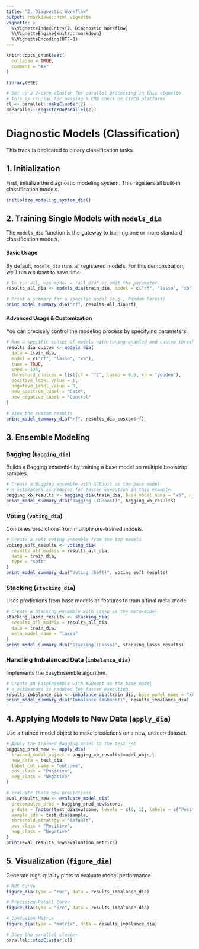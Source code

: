 ```yaml
---
title: "2. Diagnostic Workflow"
output: rmarkdown::html_vignette
vignette: >
  %\VignetteIndexEntry{2. Diagnostic Workflow}
  %\VignetteEngine{knitr::rmarkdown}
  %\VignetteEncoding{UTF-8}
---
```


```r
knitr::opts_chunk$set(
  collapse = TRUE,
  comment = "#>"
)
```

```r
library(E2E)
```

```r
# Set up a 2-core cluster for parallel processing in this vignette
# This is crucial for passing R CMD check on CI/CD platforms
cl <- parallel::makeCluster(2)
doParallel::registerDoParallel(cl)
```

# Diagnostic Models (Classification)

This track is dedicated to binary classification tasks.

## 1. Initialization

First, initialize the diagnostic modeling system. This registers all built-in classification models.

```r
initialize_modeling_system_dia()
```

## 2. Training Single Models with `models_dia`

The `models_dia` function is the gateway to training one or more standard classification models.

#### Basic Usage

By default, `models_dia` runs all registered models. For this demonstration, we'll run a subset to save time.

```r
# To run all, use model = "all_dia" or omit the parameter.
results_all_dia <- models_dia(train_dia, model = c("rf", "lasso", "xb"))

# Print a summary for a specific model (e.g., Random Forest)
print_model_summary_dia("rf", results_all_dia$rf)
```

#### Advanced Usage & Customization

You can precisely control the modeling process by specifying parameters.

```r
# Run a specific subset of models with tuning enabled and custom thresholds
results_dia_custom <- models_dia(
  data = train_dia,
  model = c("rf", "lasso", "xb"),
  tune = TRUE,
  seed = 123,
  threshold_choices = list(rf = "f1", lasso = 0.6, xb = "youden"),
  positive_label_value = 1,
  negative_label_value = 0,
  new_positive_label = "Case",
  new_negative_label = "Control"
)

# View the custom results
print_model_summary_dia("rf", results_dia_custom$rf)
```

## 3. Ensemble Modeling

### Bagging (`bagging_dia`)

Builds a Bagging ensemble by training a base model on multiple bootstrap samples.

```r
# Create a Bagging ensemble with XGBoost as the base model
# n_estimators is reduced for faster execution in this example.
bagging_xb_results <- bagging_dia(train_dia, base_model_name = "xb", n_estimators = 5)
print_model_summary_dia("Bagging (XGBoost)", bagging_xb_results)
```

### Voting (`voting_dia`)

Combines predictions from multiple pre-trained models.

```r
# Create a soft voting ensemble from the top models
voting_soft_results <- voting_dia(
  results_all_models = results_all_dia,
  data = train_dia,
  type = "soft"
)
print_model_summary_dia("Voting (Soft)", voting_soft_results)
```

### Stacking (`stacking_dia`)

Uses predictions from base models as features to train a final meta-model.

```r
# Create a Stacking ensemble with Lasso as the meta-model
stacking_lasso_results <- stacking_dia(
  results_all_models = results_all_dia,
  data = train_dia,
  meta_model_name = "lasso"
)
print_model_summary_dia("Stacking (Lasso)", stacking_lasso_results)
```

### Handling Imbalanced Data (`imbalance_dia`)

Implements the EasyEnsemble algorithm.

```r
# Create an EasyEnsemble with XGBoost as the base model
# n_estimators is reduced for faster execution.
results_imbalance_dia <- imbalance_dia(train_dia, base_model_name = "xb", n_estimators = 5, seed = 123)
print_model_summary_dia("Imbalance (XGBoost)", results_imbalance_dia)
```

## 4. Applying Models to New Data (`apply_dia`)

Use a trained model object to make predictions on a new, unseen dataset.

```r
# Apply the trained Bagging model to the test set
bagging_pred_new <- apply_dia(
  trained_model_object = bagging_xb_results$model_object,
  new_data = test_dia,
  label_col_name = "outcome",
  pos_class = "Positive",
  neg_class = "Negative"
)

# Evaluate these new predictions
eval_results_new <- evaluate_model_dia(
  precomputed_prob = bagging_pred_new$score,
  y_data = factor(test_dia$outcome, levels = c(0, 1), labels = c("Positive", "Negative")),
  sample_ids = test_dia$sample,
  threshold_strategy = "default",
  pos_class = "Positive",
  neg_class = "Negative"
)
print(eval_results_new$evaluation_metrics)
```


## 5. Visualization (`figure_dia`)

Generate high-quality plots to evaluate model performance.

```r
# ROC Curve
figure_dia(type = "roc", data = results_imbalance_dia)

# Precision-Recall Curve
figure_dia(type = "prc", data = results_imbalance_dia)

# Confusion Matrix
figure_dia(type = "matrix", data = results_imbalance_dia)
```


```r
# Stop the parallel cluster
parallel::stopCluster(cl)
```
